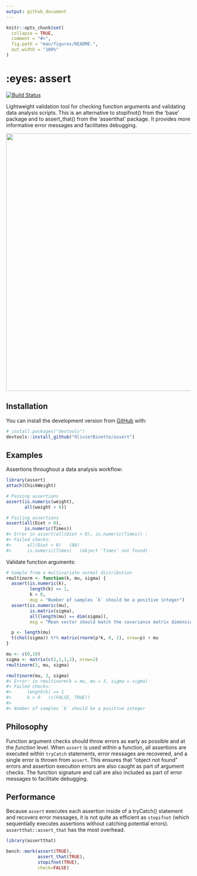 ```yaml
---
output: github_document
---
```


<!-- README.md is generated from README.Rmd. Please edit that file -->

```r
knitr::opts_chunk$set(
  collapse = TRUE,
  comment = "#>",
  fig.path = "man/figures/README-",
  out.width = "100%"
)
```


# :eyes: assert

<!-- badges: start -->
[![Build Status](https://travis-ci.org/OlivierBinette/assert.svg?branch=master)](https://travis-ci.org/OlivierBinette/assert)
<!-- badges: end -->


Lightweight validation tool for checking function arguments and 
  validating data analysis scripts. This is an alternative to stopifnot() from 
  the 'base' package  and to assert_that() from the 'assertthat' package. It 
  provides more informative error messages and facilitates debugging.
  
<img src="gif.gif" width="700">

## Installation

<!--You can install the released version of assert from [CRAN](https://CRAN.R-project.org) with:

``` r
install.packages("assert")
```

And the development version from [GitHub](https://github.com/) with:
-->

You can install the development version from [GitHub](https://github.com/) with:

``` r
# install.packages("devtools")
devtools::install_github("OlivierBinette/assert")
```

## Examples

Assertions throughout a data analysis workflow:

```r
library(assert)
attach(ChickWeight)

# Passing assertions
assert(is.numeric(weight),
       all(weight > 0))
```

```r
# Failing assertions
assert(all(Diet > 0),
       is.numeric(Times))
#> Error in assert(all(Diet > 0), is.numeric(Times)) : 
#> Failed checks: 
#>  	all(Diet > 0)	(NA)
#>  	is.numeric(Times)	(object 'Times' not found)
```


Validate function arguments:

```r
# Sample from a multivariate normal distribution
rmultinorm <- function(k, mu, sigma) {
  assert(is.numeric(k),
         length(k) == 1,
         k > 0,
         msg = "Number of samples `k` should be a positive integer")
  assert(is.numeric(mu),
         is.matrix(sigma),
         all(length(mu) == dim(sigma)),
         msg = "Mean vector should match the covariance matrix dimensions.")

  p <- length(mu)
  t(chol(sigma)) %*% matrix(rnorm(p*k, 0, 1), nrow=p) + mu
}

mu <- c(0,10)
sigma <- matrix(c(2,1,1,2), nrow=2)
rmultinorm(3, mu, sigma)
```

```r
rmultinorm(mu, 3, sigma)
#> Error: in rmultinorm(k = mu, mu = 3, sigma = sigma)
#> Failed checks: 
#>  	length(k) == 1
#>  	k > 0	(c(FALSE, TRUE))
#>
#> Number of samples `k` should be a positive integer 
```


## Philosophy 

Function argument checks should throw errors as early as possible and at the *function* level. When `assert` is used within a function, all assertions are executed within `tryCatch` statements, error messages are recovered, and a single error is thrown from `assert`. This ensures that "object not found" errors and assertion execution errors are also caught as part of argument checks. The function signature and call are also included as part of error messages to facilitate debugging.

## Performance

Because `assert` executes each assertion inside of a tryCatch() statement and recovers error messages, it is not quite as efficient as `stopifnot` (which sequentially executes assertions without catching potential errors). `assertthat::assert_that` has the most overhead.

```r
library(assertthat)

bench::mark(assert(TRUE),
            assert_that(TRUE),
            stopifnot(TRUE),
            check=FALSE)
```

